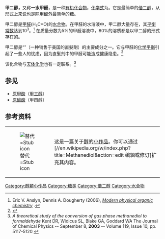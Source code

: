 {{Chembox
| Watchedfields = changed
| verifiedrevid = 447495694
| ImageFile2 = Methanediol-3D-balls.png
| ImageFile2_Ref = {{chemboximage|correct|??}}
| ImageSize2 = 100
| ImageName2 = Ball and stick model of the methanediol
| ImageFileL1 = Methanediol-2D.png
| ImageFileL1_Ref = {{chemboximage|correct|??}}
| ImageNameL1 = Skeletal formula of methanediol with some explicit hydrogens added
| ImageFileR1 = Methanediol-3D-vdW.png
| ImageFileR1_Ref = {{chemboximage|correct|??}}
| ImageNameR1 = Spacefill model of methanediol
| IUPACName = Methanediol<ref>{{Cite web|title = Methanediol - Compound Summary|url = http://pubchem.ncbi.nlm.nih.gov/summary/summary.cgi?cid=79015|work = PubChem Compound|publisher = National Center for Biotechnology Information|accessdate = 20 October 2011|location = USA|date = 26 March 2005|at = Identification and Related Records|archive-date = 2012-11-29|archive-url = https://web.archive.org/web/20121129073654/http://pubchem.ncbi.nlm.nih.gov/summary/summary.cgi?cid=79015|dead-url = no}}</ref>
| OtherNames = {{unbulleted list|Formald hydrate|Formaldehyde monohydrate|Methylene glycol}}
|Section1={{Chembox Identifiers
| Abbreviations = MADOL
| CASNo = 463-57-0
| CASNo_Ref = {{cascite|correct|??}}
| PubChem = 79015
| ChemSpiderID = 71348
| ChemSpiderID_Ref = {{chemspidercite|correct|chemspider}}
| EINECS = 207-339-5
| ChEBI = 48397
| ChEBI_Ref = {{ebicite|correct|EBI}}
| Beilstein = 1730798
| SMILES = OCO
| StdInChI = 1S/CH4O2/c2-1-3/h2-3H,1H2
| StdInChI_Ref = {{stdinchicite|correct|chemspider}}
| StdInChIKey = CKFGINPQOCXMAZ-UHFFFAOYSA-N
| StdInChIKey_Ref = {{stdinchicite|correct|chemspider}}
}}
|Section2={{Chembox Properties
| C=1 | H=4 | O=2 
| Appearance = 无色液体
| Density = 1.199 g cm<sup>−3</sup>
| BoilingPtC = 194
| BoilingPt_notes = at 101 kPa
| VaporPressure = 16.1 Pa
| RefractIndex = 1.401
| pKa = 13.29<ref>{{cite journal|last=Bell|first=R. P.|author2=McTigue, P. T.|title=603. Kinetics of the aldol condensation of acetaldehyde|journal=Journal of the Chemical Society (Resumed)|year=1960|pages=2983|doi=10.1039/JR9600002983}}</ref> 
}}
|Section3={{Chembox Hazards
| FlashPtC = 99.753
}}
}}
'''甲二醇，'''又称'''一水甲醛'''，是一种[[有机化合物|有机化合物]]，[[化学式|化学式]]为{{化学式|碳|氫|2|氫氧|2}}。它是最简单的[[偕二醇|偕二醇]]，从形式上来说也是除[[甲醛|甲醛]]外最简单的[[糖类|糖]]。

甲二醇是[[甲醛|甲醛]](H₂C=O)的[[水合|水合物]]。在甲醛的水溶液中，甲二醇大量存在，其[[平衡常数|平衡常数]]达到10<sup>3</sup>。<ref name="anslyn">Eric V. Anslyn, Dennis A. Dougherty (2006), [http://books.google.com/books?id=gY-Sxijk_tMC&pg=PA544 ''Modern physical organic chemistry''] {{Wayback|url=http://books.google.com/books?id=gY-Sxijk_tMC&pg=PA544 |date=20170327011816 }}.</ref> 在质量分数为5%的甲醛溶液中，80%的溶质都是以甲二醇的形式存在的。

甲二醇是“{{link-en|Brazilian blowout}}”（一种销售于美国的直髮劑）的主要成分之一。它与甲醛的[[化学平衡|化学平衡]]引起了一些人的忧虑，因为直髮剂中的甲醛可能造成健康隐患。<ref>{{Cite web |url=https://www.osha.gov/SLTC/formaldehyde/hazard_alert.html |title=存档副本 |accessdate=2016-04-15 |archive-date=2016-03-18 |archive-url=https://web.archive.org/web/20160318130726/https://www.osha.gov/SLTC/formaldehyde/hazard_alert.html |dead-url=no }}</ref>

该化合物与[[天体化学|天体化学]]也有一定联系。<ref>''A theoretical study of the conversion of gas phase methanediol to formaldehyde'' Kent DR, Widicus SL, Blake GA, Goddard WA The Journal of Chemical Physics -- September 8, '''2003''' -- Volume 119, Issue 10, pp. 5117-5120 {{Doi|10.1063/1.1596392}}</ref>

== 参见 ==
* [[原甲酸|原甲酸]]（[[甲三醇|甲三醇]]）
* [[原碳酸|原碳酸]]（甲四醇）

== 参考资料 ==
{{Reflist}}
{| class="metadata plainlinks stub" style="background:transparent"
| id="281" |[[File:Alcohol_general.svg|替代=Stub icon]]
| id="284" |这是一篇关于[[醇|醇]]的[[Wikipedia:小作品|小作品]]。你可以通过[//en.wikipedia.org/w/index.php?title=Methanediol&action=edit 编辑或修订]扩充其内容。<div class="plainlinks hlist navbar mini" id="290" style="position: absolute; right: 15px; display: none;">
* [[Template:Alcohol-stub|<abbr title="View this template">v</abbr>]]
* <abbr title="Discuss this template">t</abbr>
* [//en.wikipedia.org/w/index.php?title=Template:Alcohol-stub&action=edit <abbr title="Edit this template">e</abbr>]
</div>
|}
{{糖醇}}
[[Category:醇類小作品|Category:醇類小作品]]
[[Category:糖类|Category:糖类]]
[[Category:偕二醇|Category:偕二醇]]
[[Category:水合物|Category:水合物]]